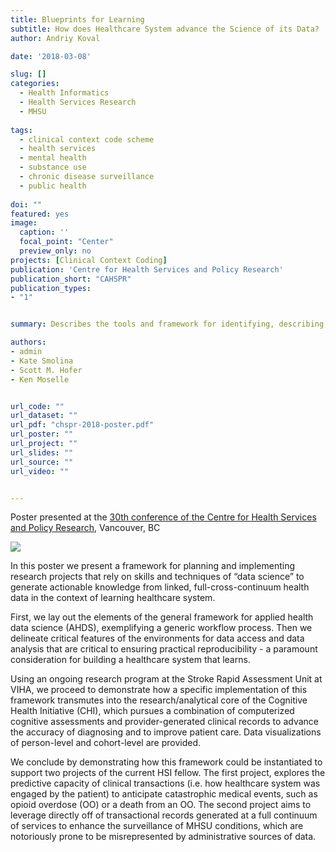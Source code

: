 ```yaml
---
title: Blueprints for Learning
subtitle: How does Healthcare System advance the Science of its Data?
author: Andriy Koval

date: '2018-03-08'

slug: []
categories:
  - Health Informatics
  - Health Services Research
  - MHSU
  
tags:
  - clinical context code scheme
  - health services
  - mental health
  - substance use
  - chronic disease surveillance
  - public health
  
doi: ""
featured: yes
image: 
  caption: ''
  focal_point: "Center"
  preview_only: no
projects: [Clinical Context Coding]
publication: 'Centre for Health Services and Policy Research'
publication_short: "CAHSPR"
publication_types:
- "1"


summary: Describes the tools and framework for identifying, describing, and analyzing person- and cohort- level service utilization in complex health service terrain.

authors:
- admin
- Kate Smolina
- Scott M. Hofer
- Ken Moselle


url_code: ""
url_dataset: ""
url_pdf: "chspr-2018-poster.pdf"
url_poster: ""
url_project: ""
url_slides: ""
url_source: ""
url_video: ""


---
```


Poster presented at the [30th conference of the Centre for Health Services and Policy Research](http://chspr.ubc.ca/conference/past-conferences/2018-the-system-awakens/), Vancouver, BC 

[![](chspr-2018-poster.png)](chspr-2018-poster.pdf)

In this poster we present a framework for planning and implementing research projects that rely on skills and techniques of “data science” to generate actionable knowledge from linked, full-cross-continuum health data in the context of learning healthcare system.
 
First, we lay out the elements of the general framework for applied health data science (AHDS), exemplifying a generic workflow process. Then we delineate critical features of the environments for data access and data analysis that are critical to ensuring practical reproducibility - a paramount consideration for building a healthcare system that learns.
 
Using an ongoing research program at the Stroke Rapid Assessment Unit at VIHA, we proceed to demonstrate how a specific implementation of this framework transmutes into the research/analytical core of the Cognitive Health Initiative (CHI), which pursues a combination of computerized cognitive assessments and provider-generated clinical records to advance the accuracy of diagnosing and to improve patient care. Data visualizations of person-level and cohort-level are provided.
 
We conclude by demonstrating how this framework could be instantiated to support two projects of the current HSI fellow. The first project, explores the predictive capacity of clinical transactions (i.e. how healthcare system was engaged by the patient) to anticipate catastrophic medical events, such as opioid overdose (OO) or a death from an OO. The second project aims to leverage directly off of transactional records generated at a full continuum of services to enhance the surveillance of MHSU conditions, which are notoriously prone to be misrepresented by administrative sources of data.
 




